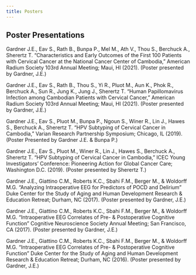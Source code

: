 ```yaml
---
title: Posters 
---
```


## Poster Presentations

Gardner J.E., Eav S., Rath B., Bunpa P., Mel M., Ath V., Thou S., Berchuck A., Sherertz T. “Characteristics and Early Outcomes of the First 100 Patients with Cervical Cancer at the National Cancer Center of Cambodia,” American Radium Society 103rd Annual Meeting; Maui, HI (2021). (Poster presented by Gardner, J.E.)

Gardner J.E., Eav S., Rath B., Thou S., Yi R., Pluot M., Aun K., Phok R., Berchuck A., Sun R., Jung K., Jung J., Sherertz T. “Human Papillomavirus Infection among Cambodian Patients with Cervical Cancer,” American Radium Society 103rd Annual Meeting; Maui, HI (2021). (Poster presented by Gardner, J.E.)

Gardner J.E., Eav S., Pluot M., Bunpa P., Ngoun S., Winer R., Lin J., Hawes S., Berchuck A., Sherertz T. “HPV Subtyping of Cervical Cancer in Cambodia,” Varian Research Partnership Symposium; Chicago, IL (2019). (Poster Presented by Gardner J.E. & Bunpa P.)

Gardner J.E., Eav S., Pluot M., Winer R., Lin J., Hawes S., Berchuck A., Sherertz T. “HPV Subtyping of Cervical Cancer in Cambodia,” ICEC Young Investigators’ Conference: Pioneering Action for Global Cancer Care; Washington D.C. (2019). (Poster presented by Sherertz T.)

Gardner J.E., Giattino C.M., Roberts K.C., Sbahi F.M., Berger M., & Woldorff M.G. “Analyzing Intraoperative EEG for Predictors of POCD and Delirium” Duke Center for the Study of Aging and Human Development Research & Education Retreat; Durham, NC (2017). (Poster presented by Gardner, J.E.)

Gardner J.E., Giattino C.M., Roberts K.C., Sbahi F.M., Berger M., & Woldorff M.G. “Intraoperative EEG Correlates of Pre- & Postoperative Cognitive Function” Cognitive Neuroscience Society Annual Meeting; San Francisco, CA (2017). (Poster presented by Gardner, J.E.)

Gardner J.E., Giattino C.M., Roberts K.C., Sbahi F.M., Berger M., & Woldorff M.G. “Intraoperative EEG Correlates of Pre- & Postoperative Cognitive Function” Duke Center for the Study of Aging and Human Development Research & Education Retreat; Durham, NC (2016). (Poster presented by Gardner, J.E.)
